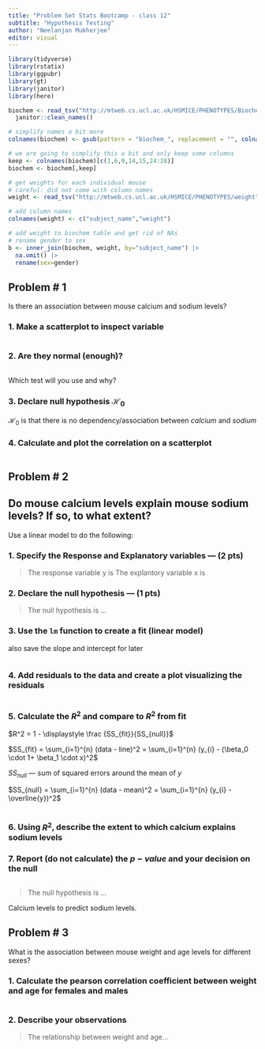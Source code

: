 ```yaml
---
title: "Problem Set Stats Bootcamp - class 12"
subtitle: "Hypothesis Testing"
author: "Neelanjan Mukherjee"
editor: visual
---
```


```r
library(tidyverse)
library(rstatix)
library(ggpubr)
library(gt)
library(janitor)
library(here)
```

```r
biochem <- read_tsv("http://mtweb.cs.ucl.ac.uk/HSMICE/PHENOTYPES/Biochemistry.txt", show_col_types = FALSE) |>
  janitor::clean_names()

# simplify names a bit more
colnames(biochem) <- gsub(pattern = "biochem_", replacement = "", colnames(biochem))

# we are going to simplify this a bit and only keep some columns
keep <- colnames(biochem)[c(1,6,9,14,15,24:28)]
biochem <- biochem[,keep]

# get weights for each individual mouse
# careful: did not come with column names
weight <- read_tsv("http://mtweb.cs.ucl.ac.uk/HSMICE/PHENOTYPES/weight", col_names = F, show_col_types = FALSE)

# add column names
colnames(weight) <- c("subject_name","weight")

# add weight to biochem table and get rid of NAs
# rename gender to sex
b <- inner_join(biochem, weight, by="subject_name") |> 
  na.omit() |>
  rename(sex=gender)


```

## Problem \# 1

Is there an association between mouse calcium and sodium levels?

### 1. Make a scatterplot to inspect variable

```r


```

### 2. Are they normal (enough)?

```r

```

Which test will you use and why?

> 

### 3. Declare null hypothesis $\mathcal{H}_0$

$\mathcal{H}_0$ is that there is no dependency/association between $calcium$ and  $sodium$

### 4. Calculate and plot the correlation on a scatterplot

```r


  
```




## Problem \# 2

## Do mouse calcium levels explain mouse sodium levels? If so, to what extent?   

Use a linear model to do the following:  

### 1. Specify the Response and Explanatory variables --- (2 pts)  

> The response variable y is 
> The explantory variable x is 


### 2. Declare the null hypothesis --- (1 pts)

> The null hypothesis is ...

### 3. Use the `lm` function to create a fit (linear model) 


also save the slope and intercept for later

```r

```

### 4. Add residuals to the data and create a plot visualizing the residuals

```r

```

### 5. Calculate the $R^2$ and compare to $R^2$ from fit

$R^2 = 1 - \displaystyle \frac {SS_{fit}}{SS_{null}}$

$SS_{fit} = \sum_{i=1}^{n} (data - line)^2 = \sum_{i=1}^{n} (y_{i} - (\beta_0 \cdot 1+ \beta_1 \cdot x)^2$

$SS_{null}$ — sum of squared errors around the mean of $y$

$SS_{null} = \sum_{i=1}^{n} (data - mean)^2 = \sum_{i=1}^{n} (y_{i} - \overline{y})^2$


  

```r

```


### 6. Using $R^2$, describe the extent to which calcium explains sodium levels

> 

### 7. Report (do not calculate) the $p-value$ and your decision on the null

```r


```

> The null hypothesis is ...

Calcium levels to predict sodium levels.

## Problem \# 3

What is the association between mouse weight and age levels for different sexes?


### 1. Calculate the pearson correlation coefficient between weight and age for females and males

```r

```

### 2. Describe your observations

> The relationship between weight and age...
